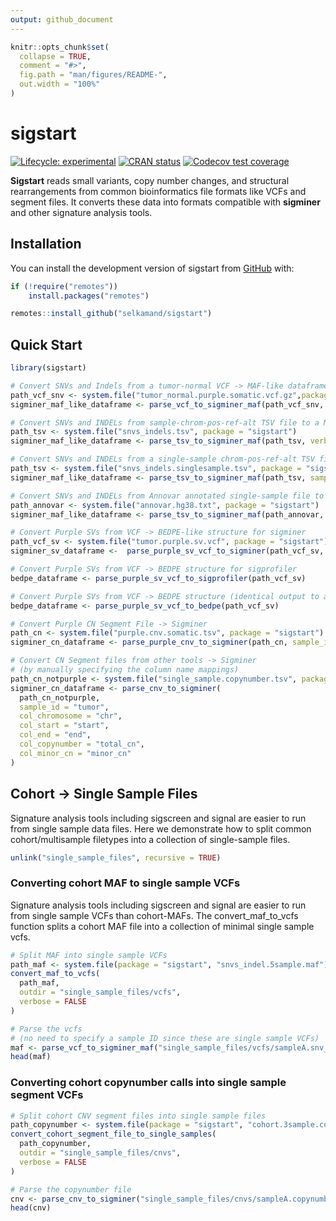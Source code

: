 ```yaml
---
output: github_document
---
```


<!-- README.md is generated from README.Rmd. Please edit that file -->

```r
knitr::opts_chunk$set(
  collapse = TRUE,
  comment = "#>",
  fig.path = "man/figures/README-",
  out.width = "100%"
)
```

# sigstart

<!-- badges: start -->
[![Lifecycle: experimental](https://img.shields.io/badge/lifecycle-experimental-orange.svg)](https://lifecycle.r-lib.org/articles/stages.html#experimental)
[![CRAN status](https://www.r-pkg.org/badges/version/sigstart)](https://CRAN.R-project.org/package=sigstart)
[![Codecov test coverage](https://codecov.io/gh/CCICB/sigstart/graph/badge.svg)](https://app.codecov.io/gh/CCICB/sigstart)
<!-- badges: end -->

**Sigstart** reads small variants, copy number changes, and structural rearrangements from common bioinformatics file formats like VCFs and segment files. It converts these data into formats compatible with **sigminer** and other signature analysis tools.

## Installation

You can install the development version of sigstart from [GitHub](https://github.com/) with:

``` r
if (!require("remotes"))
    install.packages("remotes")

remotes::install_github("selkamand/sigstart")
```


## Quick Start

```r
library(sigstart)

# Convert SNVs and Indels from a tumor-normal VCF -> MAF-like dataframe for sigminer
path_vcf_snv <- system.file("tumor_normal.purple.somatic.vcf.gz",package = "sigstart")
sigminer_maf_like_dataframe <- parse_vcf_to_sigminer_maf(path_vcf_snv, sample_id = "tumor")

# Convert SNVs and INDELs from sample-chrom-pos-ref-alt TSV file to a MAF-like dataframe (Pos should be 1-based)
path_tsv <- system.file("snvs_indels.tsv", package = "sigstart")
sigminer_maf_like_dataframe <- parse_tsv_to_sigminer_maf(path_tsv, verbose = FALSE)

# Convert SNVs and INDELs from a single-sample chrom-pos-ref-alt TSV file to a MAF-like dataframe (Pos should be 1-based)
path_tsv <- system.file("snvs_indels.singlesample.tsv", package = "sigstart")
sigminer_maf_like_dataframe <- parse_tsv_to_sigminer_maf(path_tsv, sample_id = "tumor", verbose = FALSE)

# Convert SNVs and INDELs from Annovar annotated single-sample file to a MAF-like dataframe
path_annovar <- system.file("annovar.hg38.txt", package = "sigstart")
sigminer_maf_like_dataframe <- parse_tsv_to_sigminer_maf(path_annovar, sample_id = "tumor", verbose = FALSE,)

# Convert Purple SVs from VCF -> BEDPE-like structure for sigminer
path_vcf_sv <- system.file("tumor.purple.sv.vcf", package = "sigstart")
sigminer_sv_dataframe <-  parse_purple_sv_vcf_to_sigminer(path_vcf_sv, sample_id = "tumor")

# Convert Purple SVs from VCF -> BEDPE structure for sigprofiler
bedpe_dataframe <- parse_purple_sv_vcf_to_sigprofiler(path_vcf_sv)

# Convert Purple SVs from VCF -> BEDPE structure (identical output to above)
bedpe_dataframe <- parse_purple_sv_vcf_to_bedpe(path_vcf_sv)

# Convert Purple CN Segment File -> Sigminer 
path_cn <- system.file("purple.cnv.somatic.tsv", package = "sigstart")
sigminer_cn_dataframe <- parse_purple_cnv_to_sigminer(path_cn, sample_id = "tumor")

# Convert CN Segment files from other tools -> Sigminer
# (by manually specifying the column name mappings)
path_cn_notpurple <- system.file("single_sample.copynumber.tsv", package = "sigstart")
sigminer_cn_dataframe <- parse_cnv_to_sigminer(
  path_cn_notpurple,
  sample_id = "tumor",
  col_chromosome = "chr",
  col_start = "start",
  col_end = "end",
  col_copynumber = "total_cn",
  col_minor_cn = "minor_cn"
)

```

## Cohort -> Single Sample Files

Signature analysis tools including sigscreen and signal are easier to run from single sample data files. Here we demonstrate how to split common cohort/multisample filetypes into a collection of single-sample files.

```r
unlink("single_sample_files", recursive = TRUE)
```


### Converting cohort MAF to single sample VCFs

Signature analysis tools including sigscreen and signal are easier to run from single sample VCFs than cohort-MAFs. The convert_maf_to_vcfs function splits a cohort MAF file into a collection of minimal single sample vcfs.

```r
# Split MAF into single sample VCFs
path_maf <- system.file(package = "sigstart", "snvs_indel.5sample.maf")
convert_maf_to_vcfs(
  path_maf, 
  outdir = "single_sample_files/vcfs", 
  verbose = FALSE
)

# Parse the vcfs 
# (no need to specify a sample ID since these are single sample VCFs)
maf <- parse_vcf_to_sigminer_maf("single_sample_files/vcfs/sampleA.snv_indel.vcf.bgz", verbose = FALSE)
head(maf)
```

### Converting cohort copynumber calls into single sample segment VCFs

```r
# Split cohort CNV segment files into single sample files 
path_copynumber <- system.file(package = "sigstart", "cohort.3sample.copynumber.hg38.tsv")
convert_cohort_segment_file_to_single_samples(
  path_copynumber, 
  outdir = "single_sample_files/cnvs", 
  verbose = FALSE
)

# Parse the copynumber file
cnv <- parse_cnv_to_sigminer("single_sample_files/cnvs/sampleA.copynumber.tsv.bgz", sample_id = "sampleA")
head(cnv)
```


